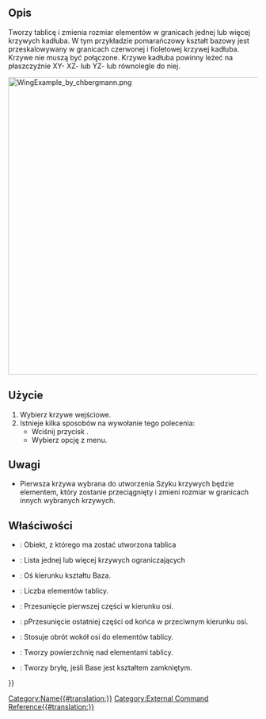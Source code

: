 <languages/>

{{Docnav/pl
|
|[[CurvedShapes_CurvedSegment/pl|Segment krzywizny]]
|[[CurvedShapes Workbench/pl|środowisko pracy Kształty zakrzywione]]
|IconL=
|IconR=CurvedShapes_CurvedSegment.svg
|IconC=CurvedShapes_workbench_icon.svg
}}

{{GuiCommand/pl
|Name=CurvedShapes CurvedArray
|Name/pl=Kształty Zakrzywione: Szyk krzywych
|MenuLocation=Curved Shapes → Curved Array
|Workbenches=[[CurvedShapes_Workbench/pl|Kształty Zakrzywione]]
|Shortcut=
|SeeAlso=
}}

<span id="Description"></span>
==Opis==

Tworzy tablicę i zmienia rozmiar elementów w granicach jednej lub więcej krzywych kadłuba. W tym przykładzie pomarańczowy kształt bazowy jest przeskalowywany w granicach czerwonej i fioletowej krzywej kadłuba. Krzywe nie muszą być połączone.
Krzywe kadłuba powinny leżeć na płaszczyźnie XY- XZ- lub YZ- lub równolegle do niej.

[[Image:WingExample_by_chbergmann.png|600px]]
{{Caption|Obrazek z [https://github.com/chbergmann/CurvedShapesWorkbench/blob/master/Examples/WingExample.png repozytorium GitHub chbergmann'a]}}

<span id="Usage"></span>
==Użycie==

# Wybierz krzywe wejściowe.
# Istnieje kilka sposobów na wywołanie tego polecenia:
#* Wciśnij przycisk {{Button|[[Image:CurvedShapes_workbench_icon.svg|16px]] [[CurvedShapes_CurvedArray/pl|Curved Array]]}}.
#* Wybierz opcję {{MenuCommand|Curved Shapes → [[Image:CurvedShapes_workbench_icon.svg|16px]] Curved Array}} z menu.

<span id="Notes"></span>
==Uwagi==

* Pierwsza krzywa wybrana do utworzenia Szyku krzywych będzie elementem, który zostanie przeciągnięty i zmieni rozmiar w granicach innych wybranych krzywych.

<span id="Properties"></span>
==Właściwości==

{{Properties_Title|Podstawa}}

* {{PropertyData|Base}}: Obiekt, z którego ma zostać utworzona tablica
* {{PropertyData|Hullcurves}}: Lista jednej lub więcej krzywych ograniczających
* {{PropertyData|Axis}}: Oś kierunku kształtu Baza.
* {{PropertyData|Items}}: Liczba elementów tablicy.
* {{PropertyData|OffsetStart}}: Przesunięcie pierwszej części w kierunku osi.
* {{PropertyData|OffsetEnd}}: pPrzesunięcie ostatniej części od końca w przeciwnym kierunku osi.
* {{PropertyData|Twist}}: Stosuje obrót wokół osi do elementów tablicy.
* {{PropertyData|Surface}}: Tworzy powierzchnię nad elementami tablicy.
* {{PropertyData|Solid}}: Tworzy bryłę, jeśli Base jest kształtem zamkniętym.


{{Docnav/pl
|
|[[CurvedShapes_CurvedSegment/pl|Segment krzywizny]]
|[[CurvedShapes Workbench/pl|środowisko pracy Kształty zakrzywione]]
|IconL=
|IconR=CurvedShapes_CurvedSegment.svg
|IconC=CurvedShapes_workbench_icon.svg
}}

{{Userdocnavi{{#translation:}}}}
[[Category:Name{{#translation:}}]]
[[Category:External Command Reference{{#translation:}}]]